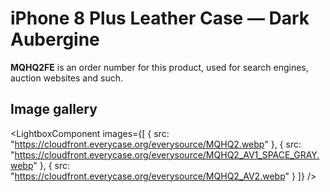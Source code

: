 
# iPhone 8 Plus Leather Case — Dark Aubergine

<Callout type='info' emoji='👉🏻'>**MQHQ2FE** is an order number for this product, used for search engines, auction websites and such.</Callout>

## Image gallery

<LightboxComponent
    images={[
      {
        src: "https://cloudfront.everycase.org/everysource/MQHQ2.webp"
      },
      {
        src: "https://cloudfront.everycase.org/everysource/MQHQ2_AV1_SPACE_GRAY.webp"
      },
      {
        src: "https://cloudfront.everycase.org/everysource/MQHQ2_AV2.webp"
      }
    ]}
  />
